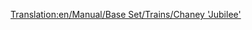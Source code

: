[[Translation:en/Manual/Base Set/Trains/Chaney 'Jubilee']]
{{ru/Перевод|en/Manual/Base Set/Trains/Chaney 'Jubilee'|1}}
{{en/Manual/Base Set/Trains/Trains|Image=[[File:en/Manual/Base Set/Trains/Chaneyjubilee.png]]
|Cost=£15,234 ($30.468)
|Speed=112 km/h (70 mph)
|Weight=131 t
|Power=1,000 hp (746 kW)
|Annual=£1,968 ($3.936)
|Designed=1934
|Lifespan=21
|Capacity=N/A
|Description=The mid-range starting locomotive in TTD Temperate.  Not as cheap to run as the Kirby Paul Tank, and not as fast or powerful as the Ginzu A4.  But still useful if you want a balance.
|Real-life=This is the [https://www.wikipedia.org/wiki/LMS Jubilee Class LMS Stanier "Jubilee"], a locomotive created for secondary express passenger duties. A possible Real-Life Equivalent could be the "Jubilee Class"
}}